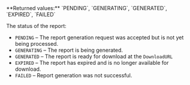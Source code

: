 <ResponseField name="Status" type="string" >    
**Returned values:** `PENDING`, `GENERATING`, `GENERATED`, `EXPIRED`, `FAILED`

The status of the report:
- `PENDING` – The report generation request was accepted but is not yet being processed.
- `GENERATING` – The report is being generated.
- `GENERATED` – The report is ready for download at the `DownloadURL`
- `EXPIRED` – The report has expired and is no longer available for download.
- `FAILED` – Report generation was not successful.
</ResponseField>